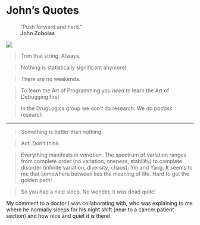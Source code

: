 # John's Quotes {-}

:::{.quote}
```{=html}
<blockquote style='border:none'>&ldquo;Push forward and hard.&rdquo; </br><strong>John Zobolas</strong></blockquote>
```
:::

![](img/trim.jpg)

> Trim that string. Always.

> Nothing is statistically significant anymore!

> There are no weekends.

> To learn the Art of Programming you *need* to learn the Art of Debugging first

> In the DrugLogics group we don’t do research. 
We do *badass* research

---

> Something is better than nothing.

> Act. Don't think.

> Everything manifests in *variation*.
The spectrum of variation ranges from complete order (no variation, oneness, stability) to complete disorder (infinite variation, diversity, chaos).
Yin and Yang.
It seems to me that somewhere between lies the meaning of life.
Hard to get the golden path!

> So you had a nice sleep. No wonder, it was dead quite!

My comment to a doctor I was collaborating with, who was explaining to me where he normally sleeps for his night shift (near to a cancer patient section) and how nice and quiet it is there!

